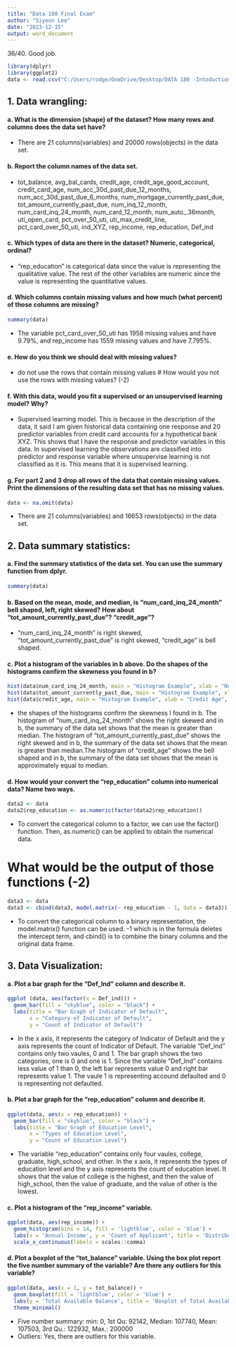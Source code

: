 ```yaml
---
title: "Data 180 Final Exam"
author: "Siyeon Lee"
date: "2023-12-15"
output: word_document
---
```


36/40. Good job. 

```R
library(dplyr)
library(ggplot2)
data <- read.csv("C:/Users/rodge/OneDrive/Desktop/DATA 180 -Intoduction to Data Science/DATA-180-Introduction-to-Data-Science--Section-2/data/loan_default_data_set.csv")
```
## 1. Data wrangling:
#### a. What is the dimension (shape) of the dataset? How many rows and columns does the data set have?
- There are 21 columns(variables) and 20000 rows(objects) in the data set.

#### b. Report the column names of the data set.
- tot_balance, avg_bal_cards, credit_age, credit_age_good_account, credit_card_age, num_acc_30d_past_due_12_months, num_acc_30d_past_due_6_months, num_mortgage_currently_past_due, tot_amount_currently_past_due, num_inq_12_month, num_card_inq_24_month, num_card_12_month, num_auto_.36month, uti_open_card, pct_over_50_uti, uti_max_credit_line, pct_card_over_50_uti, ind_XYZ, rep_income, rep_education, Def_ind      

#### c. Which types of data are there in the dataset? Numeric, categorical, ordinal?
- "rep_education" is categorical data since the value is representing the qualitative value. The rest of the other variables are numeric since the value is representing the quantitative values.

#### d. Which columns contain missing values and how much (what percent) of those columns are missing?
```R
summary(data)
```
- The variable pct_card_over_50_uti has 1958 missing values and have 9.79%, and rep_income has 1559 missing values and have 7.795%.

#### e. How do you think we should deal with missing values?
- do not use the rows that contain missing values
# How would you not use the rows with missing values? (-2)

#### f. With this data, would you fit a supervised or an unsupervised learning model? Why?
- Supervised learning model. This is because in the description of the data, it said I am given historical data containing one response and 20 predictor variables from credit card accounts for a hypothetical bank XYZ. This shows that I have the response and predictor variables in this data. In supervised learning the observations are classified into predictor and response variable where unsupervise learning is not classified as it is. This means that it is supervised learning.

#### g. For part 2 and 3 drop all rows of the data that contain missing values. Print the dimensions of the resulting data set that has no missing values.
```R
data <- na.omit(data)
```
- There are 21 columns(variables) and 16653 rows(objects) in the data set.

## 2. Data summary statistics:
#### a. Find the summary statistics of the data set. You can use the summary function from dplyr.
```R
summary(data)
```

#### b. Based on the mean, mode, and median, is “num_card_inq_24_month” bell shaped, left, right skewed? How about “tot_amount_currently_past_due”? “credit_age”?
- "num_card_inq_24_month" is right skewed, "tot_amount_currently_past_due" is right skewed, "credit_age" is bell shaped.


#### c. Plot a histogram of the variables in b above. Do the shapes of the histograms confirm the skewness you found in b?
```R
hist(data$num_card_inq_24_month, main = "Histogram Example", xlab = "Num Card inq 24 Month", ylab = "Frequency", col = "lightblue", border = "black")
hist(data$tot_amount_currently_past_due, main = "Histogram Example", xlab = "Tot Amount Currently Past Due", ylab = "Frequency", col = "lightblue", border = "black")
hist(data$credit_age, main = "Histogram Example", xlab = "Credit Age", ylab = "Frequency", col = "lightblue", border = "black")
```
- the shapes of the histograms confirm the skewness I found in b. The histogram of "num_card_inq_24_month" shows the right skewed and in b, the summary of the data set shows that the mean is greater than median. The histogram of "tot_amount_currently_past_due" shows the right skewed and in b, the summary of the data set shows that the mean is greater than median.The histogram of "credit_age" shows the bell shaped and in b, the summary of the data set shows that the mean is approximately equal to median.

#### d. How would your convert the “rep_education” column into numerical data? Name two ways.
```r
data2 <- data
data2$rep_education <- as.numeric(factor(data2$rep_education))
```
- To convert the categorical column to a factor, we can use the factor() function. Then, as.numeric() can be applied to obtain the numerical data.

# What would be the output of those functions (-2)
```r
data3 <- data
data3 <- cbind(data3, model.matrix(~ rep_education - 1, data = data3))
```
- To convert the categorical column to a binary representation, the model.matrix() function can be used. -1 which is in the formula deletes the intercept term, and cbind() is to combine the binary columns and the original data frame.

## 3. Data Visualization:
#### a. Plot a bar graph for the “Def_Ind” column and describe it.
```r
ggplot (data, aes(factor(x = Def_ind))) +
  geom_bar(fill = "skyblue", color = "black") +
  labs(title = "Bar Graph of Indicator of Default",
       x = "Category of Indicator of Default",
       y = "Count of Indicator of Default")
```
- In the x axis, it represents the category of Indicator of Default and the y axis represents the count of Indicator of Default. The variable "Def_ind" contains only two vaules, 0 and 1. The bar graph shows the two categories, one is 0 and one is 1. Since the variable "Def_Ind" contains less value of 1 than 0, the left bar represents value 0 and right bar represents value 1. The vaule 1 is representing accound defaulted and 0 is representing not defaulted.

#### b. Plot a bar graph for the “rep_education" column and describe it.
```r
ggplot(data, aes(x = rep_education)) +
  geom_bar(fill = "skyblue", color = "black") +
  labs(title = "Bar Graph of Education Level",
       x = "Types of Education Level",
       y = "Count of Education Level")
```
- The variable "rep_education" contains only four vaules, college, graduate, high_school, and other. In the x axis, it represents the types of education level and the y axis represents the count of education level. It shows that the value of college is the highest, and then the value of high_school, then the value of graduate, and the value of other is the lowest.

#### c. Plot a histogram of the “rep_income” variable.
```r
ggplot(data, aes(rep_income)) +
  geom_histogram(bins = 14, fill = 'lightblue', color = 'blue') +
  labs(x = 'Annual Income', y = 'Count of Applicant', title = 'Distribution of Annual Income') +
  scale_x_continuous(labels = scales::comma)
```

#### d. Plot a boxplot of the “tot_balance” variable. Using the box plot report the five number summary of the variable? Are there any outliers for this variable?
```r
ggplot(data, aes(x = 1, y = tot_balance)) +
  geom_boxplot(fill = 'lightblue', color = 'blue') +
  labs(y = 'Total Available Balance', title = 'Boxplot of Total Available Balance') +
  theme_minimal()
```
- Five number summary: min: 0, 1st Qu: 92142, Median: 107740, Mean: 107503, 3rd Qu.: 122932, Max.: 200000
- Outliers: Yes, there are outliers for this variable.
